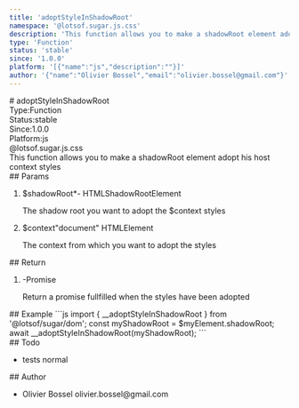 ```yaml
---
title: 'adoptStyleInShadowRoot'
namespace: '@lotsof.sugar.js.css'
description: 'This function allows you to make a shadowRoot element adopt his host context styles'
type: 'Function'
status: 'stable'
since: '1.0.0'
platform: '[{"name":"js","description":""}]'
author: '{"name":"Olivier Bossel","email":"olivier.bossel@gmail.com"}'
---
```

<div class="docmap-mdx">
# adoptStyleInShadowRoot
<div class="_metas">
<div class="_type"><span class="_type-label">Type:</span><span class="_type-value">Function</span></div>
<div class="_status"><span class="_status-label">Status:</span><span class="_status-value -stable">stable</span></div>
<div class="_since"><span class="_since-label">Since:</span><span class="_since-value">1.0.0</span></div>
<div class="_platform"><span class="_platform-label">Platform:</span><span class="_platform-value -js">js</span></div>
</div>
<div class="_namespace">@lotsof.sugar.js.css</div>
<div class="_description typo-lead typo-format">
This function allows you to make a shadowRoot element adopt his host context styles
</div>
<div class="_params">
## Params
<ol class="_list">
<li class="_item">
<span class="_name">$shadowRoot<span class="_required">*</span></span><span class="_default">-</span> <span class="_type">HTMLShadowRootElement</span>
<p class="_description">The shadow root you want to adopt the &dollar;context styles</p>
</li>
<li class="_item">
<span class="_name">$context</span><span class="_default">&quot;document&quot;</span> <span class="_type">HTMLElement</span>
<p class="_description">The context from which you want to adopt the styles</p>
</li>
</ol>
</div>
<div class="_return">
## Return
<ol class="_list">
<li class="_item">
<span class="_default">-</span><span class="_type">Promise</span>
<p class="_description">Return a promise fullfilled when the styles have been adopted</p>
</li>
</ol>
</div>
<div class="_examples">
## Example
```js
import { __adoptStyleInShadowRoot } from '@lotsof/sugar/dom';
const myShadowRoot = $myElement.shadowRoot;
await __adoptStyleInShadowRoot(myShadowRoot);
```
</div>
<div class="_todo">
## Todo
<ul class="_list">
<li class="_item">
<span class="_description">tests</span>
<span class="_priority -normal">normal</span>
</li>
</ul>
</div>
<div class="_author">
## Author
<ul class="_list">
<li class="_item">
<span class="_name">Olivier Bossel</span>
<span class="_email">olivier.bossel@gmail.com</span>
</li>
</ul>
</div>
</div>
